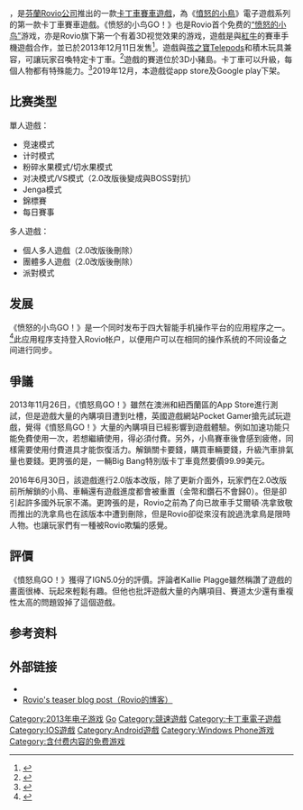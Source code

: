 {{Refimprove|time=2017-05-23T14:40:25+00:00}}
{{expert}}
{{noteTA
| G1=Games
}}
{{Infobox video game
| title = 憤怒的小鳥GO!
| english = Angry Birds GO!
| image = 
| caption=
| developer = [[Rovio_Entertainment|Rovio Entertainment]]
| publisher = [[Clickgamer.com|Clickgamer Media]]<br />[[Chillingo|Chillingo]]
| producer =
| designer =
| composer =
| series =
| engine =
| released ='''iOS''' {{Vgrelease|AU|2013年11月26日|新西兰|2013年11月26日|WW|2013年12月11日}}'''Android、Windows Phone''' {{Vgrelease|WW|2013年12月11日}}
| genre = [[益智遊戲|益智]]、[[赛车游戏|赛车]]
| modes = [[單人遊戲|單人遊戲]]
| platforms = [[iOS|iOS]]、[[Android|Android]]、[[Windows_Phone|Windows Phone]]
}}

{{Vgname|憤怒的小鳥Go!|en=Angry Birds Go!}}，是[[芬蘭|芬蘭]][[Rovio娛樂|Rovio公司]]推出的一款[[卡丁車|卡丁車]][[賽車遊戲|賽車遊戲]]，為《[[憤怒的小鳥|憤怒的小鳥]]》電子遊戲系列的第一款卡丁車賽車遊戲。《愤怒的小鸟GO！》也是Rovio首个免费的[[愤怒的小鸟|“愤怒的小鸟”]]游戏，亦是Rovio旗下第一个有着3D视觉效果的游戏，遊戲是與[[紅牛能量飲料|紅牛]]的賽車手機遊戲合作，並已於2013年12月11日发售<ref>{{cite web |first=Marcus |last=Yam |url=http://www.tomsguide.com/us/angry-birds-go-kart-racing,news-17456.html |title=Angry Birds Go Will Be Rovio's Kart Racing Game |work=Tom's Guide |date=2013-08-28 |accessdate=2013-09-13 |archive-date=2019-06-14 |archive-url=https://web.archive.org/web/20190614000144/https://www.tomsguide.com/us/angry-birds-go-kart-racing,news-17456.html |dead-url=no }}</ref>。遊戲與[[孩之寶|孩之寶]]Telepods和積木玩具兼容，可讓玩家召喚特定卡丁車。<ref>{{cite web |url=http://www.pocketgamer.co.uk/r/Android/Angry+Birds+Go!/news.asp?c=54012 |title=Rovio confirms that you'll be able to use Telepods and Jenga toys in Angry Birds Go! |date=2013-09-24 |accessdate=2013-09-24 |archive-date=2018-09-15 |archive-url=https://web.archive.org/web/20180915172208/http://www.pocketgamer.co.uk/r/Android/Angry+Birds+Go!/news.asp?c=54012 |dead-url=no }}</ref>遊戲的賽道位於3D小豬島。卡丁車可以升級，每個人物都有特殊能力。<ref>{{cite web |author=[[The_Verge|The Verge]] |url=http://www.theverge.com/2013/10/15/4840888/angry-birds-go-racing-game-trailer |title=Rovio takes on 'Mario Kart' with 'Angry Birds Go' |publisher=The Verge |date=2013-09-30 |accessdate=2013-10-15 |archive-date=2020-11-11 |archive-url=https://web.archive.org/web/20201111205141/http://www.theverge.com/2013/10/15/4840888/angry-birds-go-racing-game-trailer |dead-url=no }}</ref>2019年12月，本遊戲從app store及Google play下架。

== 比赛类型 ==

單人遊戲：
* 竞速模式
* 计时模式
* 粉碎水果模式/切水果模式
* 对决模式/VS模式（2.0改版後變成與BOSS對抗）
* Jenga模式
* 錦標賽
* 每日賽事
多人遊戲：
* 個人多人遊戲（2.0改版後刪除）
* 團體多人遊戲（2.0改版後刪除）
* 派對模式

== 发展 ==

《愤怒的小鸟GO！》是一个同时发布于四大智能手机操作平台的应用程序之一。<ref name="theguardian1">{{cite web |author=Stuart Dredge |url=http://www.theguardian.com/technology/2013/dec/11/angry-birds-go-review |title=Angry Birds Go! – review | Technology |publisher=theguardian.com |date=2013-11-05 |accessdate=2013-12-11 |archive-date=2021-01-07 |archive-url=https://web.archive.org/web/20210107023935/https://www.theguardian.com/technology/2013/dec/11/angry-birds-go-review |dead-url=no }}</ref>此应用程序支持登入Rovio帐户，以便用户可以在相同的操作系统的不同设备之间进行同步。

== 爭議 ==
2013年11月26日，《憤怒鳥GO！》雖然在澳洲和紐西蘭區的App Store進行測試，但是遊戲大量的內購項目遭到吐槽，英國遊戲網站Pocket Gamer搶先試玩遊戲，覺得《憤怒鳥GO！》大量的內購項目已經影響到遊戲體驗。例如加速功能只能免費使用一次，若想繼續使用，得必須付費。另外，小鳥賽車後會感到疲倦，同樣需要使用付費道具才能恢復活力。解鎖關卡要錢，購買車輛要錢，升級汽車排氣量也要錢。更誇張的是，一輛Big Bang特別版卡丁車竟然要價99.99美元。

2016年6月30日，該遊戲進行2.0版本改版，除了更新介面外，玩家們在2.0改版前所解鎖的小鳥、車輛還有遊戲進度都會被重置（金幣和鑽石不會歸0）。但是卻引起許多國外玩家不滿。更誇張的是，Rovio之前為了向已故車手艾爾頓·冼拿致敬而推出的洗拿鳥也在該版本中遭到刪除，但是Rovio卻從來沒有說過洗拿鳥是限時人物。也讓玩家們有一種被Rovio欺騙的感覺。

== 評價 ==
《憤怒鳥GO！》獲得了IGN5.0分的評價。評論者Kallie Plagge雖然稱讚了遊戲的畫面很棒、玩起來輕鬆有趣。但他也批評遊戲大量的內購項目、賽道太少還有重複性太高的問題毀掉了這個遊戲。

== 参考资料 ==
{{reflist|30em}}

== 外部链接 ==

* {{Official|http://go.angrybirds.com/}}
* [https://web.archive.org/web/20131212115015/http://www.rovio.com/en/news/blog/310/ready-set-angry-birds-go Rovio's teaser blog post（Rovio的博客）]

{{Angry Birds}}

{{DEFAULTSORT:Angry Birds Go!}}
[[Category:2013年电子游戏|Category:2013年电子游戏]]
[[Category:愤怒的小鸟系列电子游戏|Go]]
[[Category:競速遊戲|Category:競速遊戲]]
[[Category:卡丁車電子遊戲|Category:卡丁車電子遊戲]]
[[Category:IOS遊戲|Category:IOS遊戲]]
[[Category:Android遊戲|Category:Android遊戲]]
[[Category:Windows_Phone游戏|Category:Windows Phone游戏]]
[[Category:含付费内容的免费游戏|Category:含付费内容的免费游戏]]